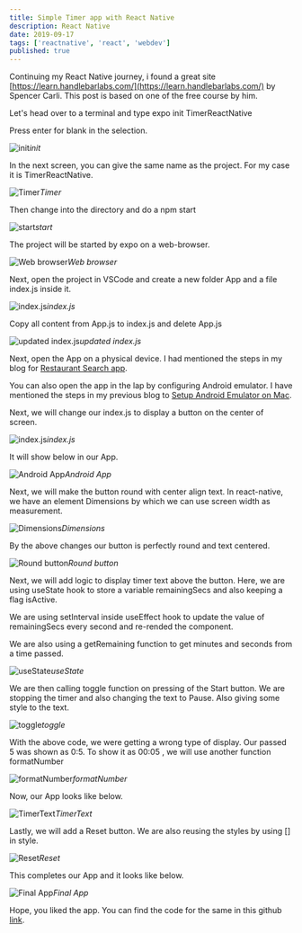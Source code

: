 ```yaml
---
title: Simple Timer app with React Native
description: React Native
date: 2019-09-17
tags: ['reactnative', 'react', 'webdev']
published: true
---
```



Continuing my React Native journey, i found a great site [https://learn.handlebarlabs.com/](https://learn.handlebarlabs.com/) by Spencer Carli. This post is based on one of the free course by him.

Let's head over to a terminal and type expo init TimerReactNative

Press enter for blank in the selection.

![init](https://res.cloudinary.com/dxkxvfo2o/image/upload/v1590389543/TimerReactnative/1_ybleij.png)*init*

In the next screen, you can give the same name as the project. For my case it is TimerReactNative.

![Timer](https://res.cloudinary.com/dxkxvfo2o/image/upload/v1590389543/TimerReactnative/2_qsyavt.png)*Timer*

Then change into the directory and do a npm start

![start](https://res.cloudinary.com/dxkxvfo2o/image/upload/v1590389542/TimerReactnative/3_qqre6i.png)*start*

The project will be started by expo on a web-browser.

![Web browser](https://res.cloudinary.com/dxkxvfo2o/image/upload/v1590389542/TimerReactnative/4_j3egz5.png)*Web browser*

Next, open the project in VSCode and create a new folder App and a file index.js inside it.

![index.js](https://res.cloudinary.com/dxkxvfo2o/image/upload/v1590389542/TimerReactnative/5_dvrfla.png)*index.js*

Copy all content from App.js to index.js and delete App.js

![updated index.js](https://res.cloudinary.com/dxkxvfo2o/image/upload/v1590389542/TimerReactnative/6_yryga2.png)*updated index.js*

Next, open the App on a physical device. I had mentioned the steps in my blog for [Restaurant Search app](https://dev.to/nabendu82/restaurant-search-app-with-react-native-using-zomato-api-5g5b).

You can also open the app in the lap by configuring Android emulator. I have mentioned the steps in my previous blog to [Setup Android Emulator on Mac](https://dev.to/nabendu82/android-emulator-setup-for-expo-on-mac-4n1j).

Next, we will change our index.js to display a button on the center of screen.

![index.js](https://res.cloudinary.com/dxkxvfo2o/image/upload/v1590389542/TimerReactnative/7_fgpari.png)*index.js*

It will show below in our App.


![Android App](https://res.cloudinary.com/dxkxvfo2o/image/upload/v1590389540/TimerReactnative/8_pzmguo.png)*Android App*


Next, we will make the button round with center align text. In react-native, we have an element Dimensions by which we can use screen width as measurement.

![Dimensions](https://res.cloudinary.com/dxkxvfo2o/image/upload/v1590389542/TimerReactnative/9_mt9ktz.png)*Dimensions*

By the above changes our button is perfectly round and text centered.


![Round button](https://res.cloudinary.com/dxkxvfo2o/image/upload/v1590389541/TimerReactnative/10_l5k3nz.png)*Round button*


Next, we will add logic to display timer text above the button. Here, we are using useState hook to store a variable remainingSecs and also keeping a flag isActive.

We are using setInterval inside useEffect hook to update the value of remainingSecs every second and re-rended the component.

We are also using a getRemaining function to get minutes and seconds from a time passed.

![useState](https://res.cloudinary.com/dxkxvfo2o/image/upload/v1590389541/TimerReactnative/11-1_st5272.png)*useState*

We are then calling toggle function on pressing of the Start button. We are stopping the timer and also changing the text to Pause. Also giving some style to the text.

![toggle](https://res.cloudinary.com/dxkxvfo2o/image/upload/v1590389541/TimerReactnative/11-2_yj6gjv.png)*toggle*

With the above code, we were getting a wrong type of display. Our passed 5 was shown as 0:5. To show it as 00:05 , we will use another function formatNumber

![formatNumber](https://res.cloudinary.com/dxkxvfo2o/image/upload/v1590389541/TimerReactnative/12_nclpen.png)*formatNumber*

Now, our App looks like below.


![TimerText](https://res.cloudinary.com/dxkxvfo2o/image/upload/v1590389541/TimerReactnative/13_hxdo09.png)*TimerText*


Lastly, we will add a Reset button. We are also reusing the styles by using [] in style.

![Reset](https://res.cloudinary.com/dxkxvfo2o/image/upload/v1590389541/TimerReactnative/14_yzc63q.png)*Reset*

This completes our App and it looks like below.


![Final App](https://res.cloudinary.com/dxkxvfo2o/image/upload/v1590389541/TimerReactnative/15_f1g2zl.png)*Final App*


Hope, you liked the app. You can find the code for the same in this github [link](https://github.com/nabendu82/TimerReactNative).

